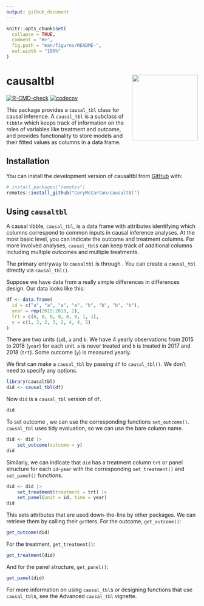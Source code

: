 ```yaml
---
output: github_document
---
```


<!-- README.md is generated from README.Rmd. Please edit that file -->

```r
knitr::opts_chunk$set(
  collapse = TRUE,
  comment = "#>",
  fig.path = "man/figures/README-",
  out.width = "100%"
)
```

# causaltbl <img src="man/figures/logo.png" align="right" height="173" />

<!-- badges: start -->
[![R-CMD-check](https://github.com/CoryMcCartan/causaltbl/actions/workflows/R-CMD-check.yaml/badge.svg)](https://github.com/CoryMcCartan/causaltbl/actions/workflows/R-CMD-check.yaml)
[![codecov](https://codecov.io/github/CoryMcCartan/causaltbl/branch/main/graph/badge.svg?token=TXL7DJG9U9)](https://codecov.io/github/CoryMcCartan/causaltbl)
<!-- badges: end -->

This package provides a `causal_tbl` class for causal inference. 
A `causal_tbl` is a subclass of `tibble` which keeps track of information on 
the roles of variables like treatment and outcome, 
and provides functionality to store models and their fitted 
values as columns in a data frame.

## Installation

You can install the development version of causaltbl from [GitHub](https://github.com/) with:

``` r
# install.packages("remotes")
remotes::install_github("CoryMcCartan/causaltbl")
```

## Using `causaltbl`

A causal tibble, `causal_tbl`, is a data frame with attributes identifying which columns correspond to common inputs in causal inference analyses. At the most basic level, you can indicate the outcome and treatment columns. For more involved analyses, `causal_tbl`s can keep track of additional columns including multiple outcomes and multiple treatments.

The primary entryway to `causaltbl` is through <!--- [`tidycausal`](https://corymccartan.com/tidycausal/) -->. 
You can create a `causal_tbl` directly via `causal_tbl()`.

Suppose we have data from a really simple differences in differences design. Our data looks like this:

```r
df <- data.frame(
  id = c("a", "a", "a", "a", "b", "b", "b", "b"),
  year = rep(2015:2018, 2),
  trt = c(0, 0, 0, 0, 0, 0, 1, 1),
  y = c(1, 3, 2, 3, 2, 4, 4, 5)
)
```

There are two units (`id`), `a` and `b`. We have 4 yearly observations from 2015 to 2018 (`year`) for each unit. `a` is never treated and `b` is treated in 2017 and 2018 (`trt`). Some outcome (`y`) is measured yearly.

We first can make a `causal_tbl` by passing `df` to `causal_tbl()`. We don't need to specify any options.

```r
library(causaltbl)
did <- causal_tbl(df)
```

Now `did` is a `causal_tbl` version of `df`.

```r
did
```

To set outcome , we can use the corresponding functions `set_outcome()`. `causal_tbl` uses tidy evaluation, so we can use the bare column name.

```r
did <- did |>
    set_outcome(outcome = y)
did
```

Similarly, we can indicate that `did` has a treatment column `trt` or panel structure for each `id`-`year` with the corresponding `set_treatment()` and `set_panel()` functions.

```r
did <- did |>
    set_treatment(treatment = trt) |>
    set_panel(unit = id, time = year)
did
```

This sets attributes that are used down-the-line by other packages. We can retrieve them by calling their `get`ters. For the outcome, `get_outcome()`:

```r
get_outcome(did)
```
For the treatment, `get_treatment()`:
```r
get_treatment(did)
```

And for the panel structure, `get_panel()`:
```r
get_panel(did)
```

For more information on using `causal_tbl`s or designing functions that use `causal_tbl`s, see the Advanced `causal_tbl` vignette.

